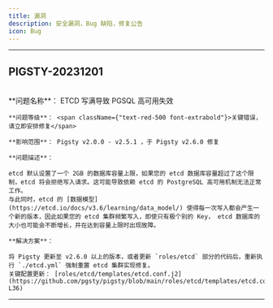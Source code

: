 ```yaml
---
title: 漏洞
description: 安全漏洞，Bug 缺陷，修复公告
icon: Bug
---
```



--------

## PIGSTY-20231201

<Callout title="PIGSTY-20231201" type="warn">
    <br/>
    **问题名称**： <span className={"text-red-500 font-extrabold"}>ETCD 写满导致 PGSQL 高可用失效</span>

    **问题等级**： <span className={"text-red-500 font-extrabold"}>关键错误，请立即安排修复</span>

    **影响范围**： Pigsty v2.0.0 - v2.5.1 ，于 Pigsty v2.6.0 修复

    **问题描述**：

    etcd 默认设置了一个 2GB 的数据库容量上限，如果您的 etcd 数据库容量超过了这个限制，etcd 将会拒绝写入请求。这可能导致依赖 etcd 的 PostgreSQL 高可用机制无法正常工作。
    与此同时，etcd 的 [数据模型](https://etcd.io/docs/v3.6/learning/data_model/) 使得每一次写入都会产生一个新的版本，因此如果您的 etcd 集群频繁写入，即使只有极个别的 Key， etcd 数据库的大小也可能会不断增长，并在达到容量上限时出现故障。

    **解决方案**：

    将 Pigsty 更新至 v2.6.0 以上的版本，或者更新 `roles/etcd` 部分的代码后，重新执行 `./etcd.yml` 强制重置 etcd 集群实现修复。
    关键配置更新： [roles/etcd/templates/etcd.conf.j2](https://github.com/pgsty/pigsty/blob/main/roles/etcd/templates/etcd.conf.j2#L29-L36)

</Callout>

--------